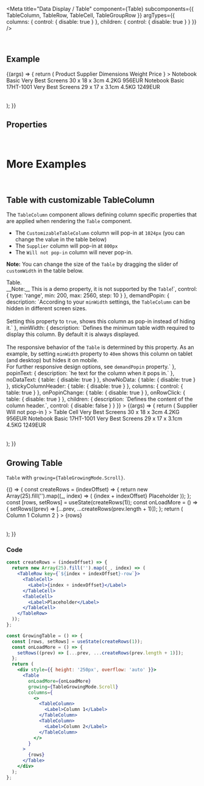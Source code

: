 
<Meta
  title="Data Display / Table"
  component={Table}
  subcomponents={{ TableColumn, TableRow, TableCell, TableGroupRow }}
  argTypes={{
    columns: { control: { disable: true } },
    children: { control: { disable: true } }
  }}
/>

<DocsHeader />

<br />

## Example

<Canvas>
  <Story name="Default">
    {(args) => {
      return (
        <Table
          {...args}
          columns={
            <>
              <TableColumn style={{ width: '12rem' }}>
                <Label>Product</Label>
              </TableColumn>
              <TableColumn minWidth={800} popinText="Supplier">
                <Label>Supplier</Label>
              </TableColumn>
              <TableColumn minWidth={600} popinText="Dimensions" demandPopin>
                <Label>Dimensions</Label>
              </TableColumn>
              <TableColumn minWidth={600} popinText="Weight" demandPopin>
                <Label>Weight</Label>
              </TableColumn>
              <TableColumn>
                <Label>Price</Label>
              </TableColumn>
            </>
          }
        >
          <TableRow>
            <TableCell>
              <Label>Notebook Basic</Label>
            </TableCell>
            <TableCell>
              <Label>Very Best Screens</Label>
            </TableCell>
            <TableCell>
              <Label>30 x 18 x 3cm</Label>
            </TableCell>
            <TableCell>
              <Label>4.2KG</Label>
            </TableCell>
            <TableCell>
              <Label>956EUR</Label>
            </TableCell>
          </TableRow>
          <TableRow>
            <TableCell>
              <Label>Notebook Basic 17HT-1001</Label>
            </TableCell>
            <TableCell>
              <Label>Very Best Screens</Label>
            </TableCell>
            <TableCell>
              <Label>29 x 17 x 3.1cm</Label>
            </TableCell>
            <TableCell>
              <Label>4.5KG</Label>
            </TableCell>
            <TableCell>
              <Label>1249EUR</Label>
            </TableCell>
          </TableRow>
        </Table>
      );
    }}
  </Story>
</Canvas>

## Properties

<ArgsTable story="." />

<br />

# More Examples

<br />

## Table with customizable TableColumn

The `TableColumn` component allows defining column specific properties that are applied when rendering the `Table` component. <br />

- The `CustomizableTableColumn` column will pop-in at `1024px` (you can change the value in the table below)
- The `Supplier` column will pop-in at `800px`
- The `Will not pop-in` column will never pop-in.

**Note:** You can change the size of the `Table` by dragging the slider of `customWidth` in the table below.

<Canvas>
  <Story
    name="with customizable TableColumn"
    args={{
      customWidth: 1280,
      demandPopin: true,
      minWidth: 1024,
      popinText: 'POP-IN: Customizable TableColumn',
      children: 'Customizable TableColumn'
    }}
    argTypes={{
      customWidth: {
        description: `Change the size of the <code>Table</code>.<br />__Note:__ This is a demo property, it is not supported by the <code>Table</code>!`,
        control: { type: 'range', min: 200, max: 2560, step: 10 }
      },
      demandPopin: {
        description: `According to your <code>minWidth</code> settings, the <code>TableColumn</code> can be hidden in different screen sizes. <br><br> Setting this property to <code>true</code>, shows this column as pop-in instead of hiding it.`
      },
      minWidth: {
        description: `Defines the minimum table width required to display this column. By default it is always displayed. <br><br> The responsive behavior of the <code>Table</code> is determined by this property. As an example, by setting <code>minWidth</code> property to <code>40em</code> shows this column on tablet (and desktop) but hides it on mobile. <br> For further responsive design options, see <code>demandPopin</code> property.`
      },
      popinText: { description: `he text for the column when it pops in.` },
      noDataText: { table: { disable: true } },
      showNoData: { table: { disable: true } },
      stickyColumnHeader: { table: { disable: true } },
      columns: { control: { table: true } },
      onPopinChange: { table: { disable: true } },
      onRowClick: { table: { disable: true } },
      children: {
        description: `Defines the content of the column header.`,
        control: { disable: false }
      }
    }}
  >
    {(args) => {
      return (
        <Table
          style={{ width: `${args.customWidth}px` }}
          columns={
            <>
              <TableColumn {...args} />
              <TableColumn minWidth={800} popinText="Supplier">
                <Label>Supplier</Label>
              </TableColumn>
              <TableColumn>
                <Label>Will not pop-in</Label>
              </TableColumn>
            </>
          }
        >
          <TableRow>
            <TableCell>
              <Label>Table Cell</Label>
            </TableCell>
            <TableCell>
              <Label>Very Best Screens</Label>
            </TableCell>
            <TableCell>
              <Label>30 x 18 x 3cm</Label>
            </TableCell>
            <TableCell>
              <Label>4.2KG</Label>
            </TableCell>
            <TableCell>
              <Label>956EUR</Label>
            </TableCell>
          </TableRow>
          <TableRow>
            <TableCell>
              <Label>Notebook Basic 17HT-1001</Label>
            </TableCell>
            <TableCell>
              <Label>Very Best Screens</Label>
            </TableCell>
            <TableCell>
              <Label>29 x 17 x 3.1cm</Label>
            </TableCell>
            <TableCell>
              <Label>4.5KG</Label>
            </TableCell>
            <TableCell>
              <Label>1249EUR</Label>
            </TableCell>
          </TableRow>
        </Table>
      );
    }}
  </Story>
</Canvas>

<ArgsTable story="with customizable TableColumn" />

## Growing Table

`Table` with `growing={TableGrowingMode.Scroll}`.

<Canvas>
  <Story name="growing Table">
    {() => {
      const createRows = (indexOffset) => {
        return new Array(25).fill('').map((_, index) => (
          <TableRow key={`${index + indexOffset}-row`}>
            <TableCell>
              <Label>{index + indexOffset}</Label>
            </TableCell>
            <TableCell>
              <Label>Placeholder</Label>
            </TableCell>
          </TableRow>
        ));
      };
      const [rows, setRows] = useState(createRows(1));
      const onLoadMore = () => {
        setRows((prev) => [...prev, ...createRows(prev.length + 1)]);
      };
      return (
        <div style={{ height: '250px', overflow: 'auto' }}>
          <Table
            onLoadMore={onLoadMore}
            growing={TableGrowingMode.Scroll}
            columns={
              <>
                <TableColumn>
                  <Label>Column 1</Label>
                </TableColumn>
                <TableColumn>
                  <Label>Column 2</Label>
                </TableColumn>
              </>
            }
          >
            {rows}
          </Table>
        </div>
      );
    }}
  </Story>
</Canvas>

### Code

```jsx
const createRows = (indexOffset) => {
  return new Array(25).fill('').map((_, index) => (
    <TableRow key={`${index + indexOffset}-row`}>
      <TableCell>
        <Label>{index + indexOffset}</Label>
      </TableCell>
      <TableCell>
        <Label>Placeholder</Label>
      </TableCell>
    </TableRow>
  ));
};

const GrowingTable = () => {
  const [rows, setRows] = useState(createRows(1));
  const onLoadMore = () => {
    setRows((prev) => [...prev, ...createRows(prev.length + 1)]);
  };
  return (
    <div style={{ height: '250px', overflow: 'auto' }}>
      <Table
        onLoadMore={onLoadMore}
        growing={TableGrowingMode.Scroll}
        columns={
          <>
            <TableColumn>
              <Label>Column 1</Label>
            </TableColumn>
            <TableColumn>
              <Label>Column 2</Label>
            </TableColumn>
          </>
        }
      >
        {rows}
      </Table>
    </div>
  );
};
```
